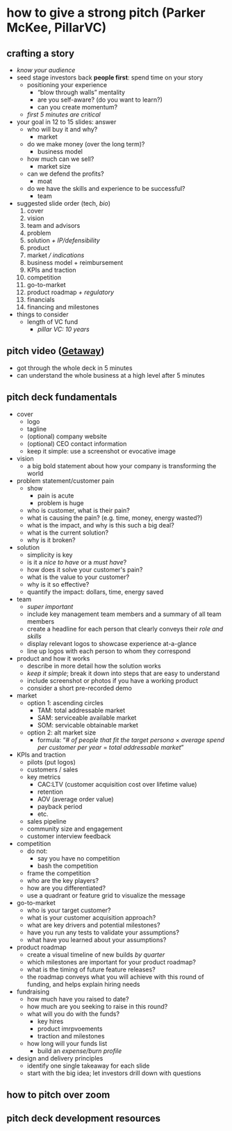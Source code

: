 # how to give a strong pitch (Parker McKee, PillarVC)

## crafting a story
- _know your audience_
- seed stage investors back **people first**: spend time on your story
    - positioning your experience
        - &ldquo;blow through walls&rdquo; mentality
        - are you self-aware? (do you want to learn?)
        - can you create momentum?
    - _first 5 minutes are critical_
- your goal in 12 to 15 slides: answer
    - who will buy it and why?
        - market
    - do we make money (over the long term)?
        - business model
    - how much can we sell?
        - market size
    - can we defend the profits?
        - moat
    - do we have the skills and experience to be successful?
        - team
- suggested slide order (tech, _bio_)
    1. cover
    2. vision
    3. team and advisors
    4. problem
    5. solution _+ IP/defensibility_
    6. product
    7. market _/ indications_
    8. business model + reimbursement
    9. KPIs and traction
    10. competition
    11. go-to-market
    12. product roadmap _+ regulatory_
    13. financials
    14. financing and milestones
- things to consider
    - length of VC fund
        - _pillar VC: 10 years_

## pitch video ([Getaway](https://getaway.house/))
- got through the whole deck in 5 minutes
- can understand the whole business at a high level after 5 minutes

## pitch deck fundamentals
- cover
    - logo
    - tagline
    - (optional) company website
    - (optional) CEO contact information
    - keep it simple: use a screenshot or evocative image
- vision
    - a big bold statement about how your company is transforming the world
- problem statement/customer pain
    - show
        - pain is acute
        - problem is huge
    - who is customer, what is their pain?
    - what is causing the pain? (e.g. time, money, energy wasted?)
    - what is the impact, and why is this such a big deal?
    - what is the current solution?
    - why is it broken?
- solution
    - simplicity is key
    - is it a _nice to have_ or a _must have_?
    - how does it solve your customer's pain?
    - what is the value to your customer?
    - why is it so effective?
    - quantify the impact: dollars, time, energy saved
- team
    - _super important_
    - include key management team members and a summary of all team members
    - create a headline for each person that clearly conveys their _role and skills_
    - display relevant logos to showcase experience at-a-glance
    - line up logos with each person to whom they correspond
- product and how it works
    - describe in more detail how the solution works
    - _keep it simple_; break it down into steps that are easy to understand
    - include screenshot or photos if you have a working product
    - consider a short pre-recorded demo
- market
    - option 1: ascending circles
        - TAM: total addressable market
        - SAM: serviceable available market
        - SOM: servicable obtainable market
    - option 2: alt market size
        - formula: &ldquo;_\# of people that fit the target persona_ × _average spend per customer per year_ = _total addressable market_&rdquo;
- KPIs and traction
    - pilots (put logos)
    - customers / sales
    - key metrics
        - CAC:LTV (customer acquisition cost over lifetime value)
        - retention
        - AOV (average order value)
        - payback period
        - etc.
    - sales pipeline
    - community size and engagement
    - customer interview feedback
- competition
    - do not:
        - say you have no competition
        - bash the competition
    - frame the competition
    - who are the key players?
    - how are you differentiated?
    - use a quadrant or feature grid to visualize the message
- go-to-market
    - who is your target customer?
    - what is your customer acquisition approach?
    - what are key drivers and potential milestones?
    - have you run any tests to validate your assumptions?
    - what have you learned about your assumptions?
- product roadmap
    - create a visual timeline of new builds _by quarter_
    - which milestones are important for your product roadmap?
    - what is the timing of future feature releases?
    - the roadmap conveys what you will achieve with this round of funding, and helps explain hiring needs
- fundraising
    - how much have you raised to date?
    - how much are you seeking to raise in this round?
    - what will you do with the funds?
        - key hires
        - product imrpvoements
        - traction and milestones
    - how long will your funds list
        - build an _expense/burn profile_
- design and delivery principles
    - identify one single takeaway for each slide
    - start with the big idea; let investors drill down with questions

## how to pitch over zoom

## pitch deck development resources